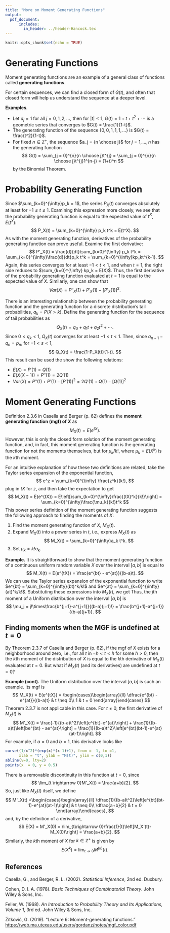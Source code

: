 ```yaml
---
title: "More on Moment Generating Functions"
output: 
  pdf_document: 
      includes: 
        in_header: ../header-Hancock.tex
---
```


```r
knitr::opts_chunk$set(echo = TRUE)
```

# Generating Functions

Moment generating functions are an example of a general class of functions called **generating functions**. 

\vspace{.2cm}
\begin{mdframed}
\textbf{Definition.} Given a sequence of numbers (finite or infinite) $a_0, a_1, a_2, \ldots$, we define the \textbf{generating function} of the sequence $\{a_j\}$ as
$$
G(t) = a_0 + a_1t + a_2t^2 + \cdots
$$
\end{mdframed}
\vspace{.2cm}

For certain sequences, we can find a closed form of $G(t)$, and often that closed form will help us understand the sequence at a deeper level.

**Examples**.

* Let $a_j = 1$ for all $j = 0, 1, 2, \ldots$, then for $|t|<1$, $G(t) = 1 + t + t^2 + \cdots$ is a geometric series that converges to $G(t) = \frac{1}{1-t}$.
* The generating function of the sequence $\{0, 0, 1, 1, 1,\ldots\}$ is $G(t) = \frac{t^2}{1-t}$.
* For fixed $n \in \mathbb{Z}^+$, the sequence $a_j = {n \choose j}$ for $j = 1,\ldots, n$ has the generating function
$$
G(t) = \sum_{j = 0}^{n}{n \choose j}t^{j} = \sum_{j = 0}^{n}{n \choose j}t^{j}1^{n-j} = (1+t)^n
$$
by the Binomial Theorem.

# Probability Generating Function

\vspace{.2cm}
\begin{mdframed}
\textbf{Definition.} Let $X$ be a discrete random variable with support $\mathcal{X} = \{0, 1, 2\ldots, \}$, and define its probability mass function as
$$
f_X(k) = P(X = k) = p_k.
$$
Then the generating function for the sequence $\{p_0, p_1, p_2,\ldots\}$ is called the \textbf{probability generating function} for $X$:
$$
P_X(t) = p_0 + p_1 t + p_2 t^2 + \cdots.
$$
\end{mdframed}
\vspace{.2cm}

Since $\sum_{k=0}^{\infty}p_k = 1$, the series $P_X(t)$ converges absolutely at least for $-1 \leq t \leq 1$. Examining this expression more closely, we see that the probability generating function is equal to the expected value of $t^X$, $E(t^X)$:
$$
P_X(t) = \sum_{k=0}^{\infty} p_k t^k = E(t^X).
$$
As with the moment generating function, derivatives of the probability generating function can prove useful. Examine the first derivative:
$$
P'_X(t) = \frac{d}{dt}\sum_{k=0}^{\infty} p_k t^k = \sum_{k=0}^{\infty}\frac{d}{dt}p_k t^k = \sum_{k=0}^{\infty}kp_kt^{k-1}.
$$
Again, this series converges for at least $-1 < t < 1$, and when $t = 1$, the right side reduces to $\sum_{k=0}^{\infty} kp_k = E(X)$. Thus, the first derivative of the probability generating function evaluated at $t = 1$ is equal to the expected value of $X$. Similarly, one can show that
$$
Var(X) = P''_X(1) + P'_X(1) - \left[P'_X(1)\right]^2.
$$

There is an interesting relationship between the probability generating function and the generating function for a discrete distribution's tail probabilities, $q_k = P(X > k)$. Define the generating function for the sequence of tail probabilities as
$$
Q_X(t) = q_0 + q_1t + q_2t^2 +\cdots.
$$
Since $0 < q_k < 1$, $Q_X(t)$ converges for at least $-1 < t < 1$. Then, since $q_{n-1}-q_n = p_n$, for $-1 < s < 1$,
$$
Q_X(t) = \frac{1-P_X(t)}{1-t}.
$$
This result can be used the show the following relations:


* $E(X) = P'(1) = Q(1)$
* $E(X(X-1)) = P''(1) = 2Q'(1)$
* $Var(X) = P''(1) + P'(1) - \left[P'(1)\right]^2 = 2Q'(1) + Q(1) - \left[Q(1)\right]^2$

# Moment Generating Functions

Definition 2.3.6 in Casella and Berger (p.\ 62) defines the **moment generating function (mgf) of $X$** as
$$
M_X(t) = E(e^{tX}).
$$
However, this is only the closed form solution of the moment generating function, and, in fact, this moment generating function is the generating function for not the moments themselves, but for $\mu_k/k!$, where $\mu_k = E(X^k)$ is the $k$th moment.

\vspace{.2cm}
\begin{mdframed}
\textbf{Power series definition of moment generating function.} If all moments $\mu_r = E(X^r)$ of a random variable $X$ exist, then the \textbf{moment generating function} of $X$ is defined as the power series expansion
$$
M_X(t) = \sum_{r=0}^{\infty} \frac{\mu_r}{r!} t^r.
$$
\end{mdframed}
\vspace{.2cm}

For an intuitive explanation of how these two definitions are related, take the Taylor series expansion of the exponential function,
$$
e^z = \sum_{k=0}^{\infty} \frac{z^k}{k!},
$$
plug in $tX$ for $z$, and then take the expectation to get
$$
M_X(t) = E(e^{tX}) = E\left[\sum_{k=0}^{\infty}\frac{(tX)^k}{k!}\right] = \sum_{k=0}^{\infty}\frac{\mu_k}{k!}t^k
$$
This power series definition of the moment generating function suggests the following approach to finding the moments of $X$:

1. Find the moment generating function of $X$, $M_X(t)$.
2. Expand $M_X(t)$ into a power series in $t$, i.e., express $M_X(t)$ as
$$
M_X(t) = \sum_{k=0}^{\infty}a_k t^k.
$$
3. Set $\mu_k = k!a_k$.

**Example.** It is straightforward to show that the moment generating function of a continuous uniform random variable $X$ over the interval $[a, b]$ is equal to
$$
M_X(t) = E(e^{tX}) = \frac{e^{bt} - e^{at}}{(b-a)t}.
$$
We can use the Taylor series expansion of the exponential function to write $e^{bt} = \sum_{k=0}^{\infty}(bt)^k/k!$ and $e^{at} = \sum_{k=0}^{\infty}(at)^k/k!$. Substituting these expressions into $M_X(t)$, we get
\begin{align*}
M_X(t) &= \frac{1}{(b-a)t}\left[\sum_{k=0}^{\infty}\frac{(bt)^k}{k!} - \sum_{k=0}^{\infty}\frac{(at)^k}{k!}\right] \\
&= \sum_{k=0}^{\infty}\frac{b^k-a^k}{(b-a)k!}t^{k-1}\\
&= 0 + \sum_{k=1}^{\infty}\frac{b^k-a^k}{(b-a)k!}t^{k-1} \\
&= \sum_{j=0}^{\infty}\frac{b^{j+1}-a^{j+1}}{(b-a)(j+1)!} t^j.
\end{align*}
Thus, the $j$th moment of a Uniform distribution over the interval $[a, b]$ is
$$
\mu_j = j!\times\frac{b^{j+1}-a^{j+1}}{(b-a)(j+1)!} = \frac{b^{j+1}-a^{j+1}}{(b-a)(j+1)}.
$$

## Finding moments when the MGF is undefined at $t = 0$

By Theorem 2.3.7 of Casella and Berger (p.\ 62), if the mgf of $X$ exists for a neighborhood around zero, i.e., for all $t$ in $-h < t < h$ for some $h > 0$, then the $k$th moment of the distribution of $X$ is equal to the $k$th derivative of $M_X(t)$ evaluated at $t = 0$. But what if $M_X(t)$ (and its derivatives) are undefined at $t = 0$? 

**Example (cont).** The Uniform distribution over the interval $[a, b]$ is such an example. Its mgf is
$$
M_X(t) = E(e^{tX}) = \begin{cases}\begin{array}{ll}
\dfrac{e^{bt} - e^{at}}{(b-a)t} & t \neq 0\\
1 & t = 0
\end{array}\end{cases}
$$
Theorem 2.3.7 is not applicable in this case. For $t \neq 0$, the first derivative of $M_X(t)$ is
$$
M'_X(t) = \frac{-1}{(b-a)t^2}\left[e^{bt}-e^{at}\right] + \frac{1}{(b-a)t}\left[be^{bt} - ae^{at}\right] = \frac{1}{(b-a)t^2}\left[e^{bt}(bt-1)-e^{at}(at-1)\right].
$$
For example, if $a = 0$ and $b = 1$, this derivative looks like
```r
curve((1/x^2)*(exp(x)*(x-1)+1), from = -1, to =1,
      xlab = "t", ylab = "M(t)", ylim = c(0,1))
abline(v=0, lty=2)
points(x  = 0, y = 0.5)
```

There is a removable discontinuity in this function at $t = 0$, since
$$
\lim_{t \rightarrow 0}M'_X(t) = \frac{a+b}{2}.
$$
So, just like $M_X(t)$ itself, we define
$$
M'_X(t) =\begin{cases}\begin{array}{ll}
\dfrac{1}{(b-a)t^2}\left[e^{bt}(bt-1)-e^{at}(at-1)\right] & t \neq 0\\
\dfrac{a+b}{2} & t = 0
\end{array}\end{cases},
$$
and, by the definition of a derivative, 
$$
E(X) = M'_X(0) = \lim_{t\rightarrow 0}\frac{1}{t}\left[M_X'(t)-M_X(0)\right] = \frac{a+b}{2}.
$$
Similarly, the $k$th moment of $X$ for $k \in \mathbb{Z}^+$ is given by
$$
E(X^k) = \lim_{t\rightarrow 0 }M^{(k)}(t).
$$

## References

Casella, G., and Berger, R. L. (2002). _Statistical Inference_, 2nd ed. Duxbury.

Cohen, D. I. A. (1978). _Basic Techniques of Combinatorial Theory_. John Wiley \& Sons, Inc.

Feller, W. (1968). _An Introduction to Probability Theory and Its Applications, Volume 1_, 3rd ed. John Wiley \& Sons, Inc.

Žitković, G. (2019). "Lecture 6: Moment-generating functions." [https://web.ma.utexas.edu/users/gordanz/notes/mgf_color.pdf](https://web.ma.utexas.edu/users/gordanz/notes/mgf_color.pdf)